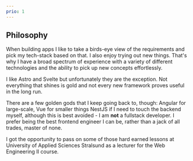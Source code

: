 ```yaml
---
prio: 1
---
```



## <IconPhilosophy /> Philosophy

When building apps I like to take a birds-eye view of the requirements and pick my tech-stack
based on that. I also enjoy trying out new things. That's why I have a broad spectrum of experience
with a variety of different technologies and the ability to pick up new concepts effortlessly.

I like Astro and Svelte but unfortunately they are the exception. Not everything that shines
is gold and not every new framework proves useful in the long run.

There are a few golden gods that I keep going back to, though: Angular for large-scale, Vue for smaller things
NestJS if I need to touch the backend myself, although this is best avoided - I am **not** a fullstack
developer. I prefer being the best frontend engineer I can be, rather than a jack of all trades,
master of none.

I got the opportunity to pass on some of those hard earned lessons at University of
Applied Sciences Stralsund as a lecturer for the Web Engineering II course.
